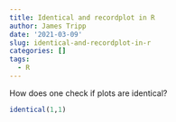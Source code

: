 ```yaml
---
title: Identical and recordplot in R
author: James Tripp
date: '2021-03-09'
slug: identical-and-recordplot-in-r
categories: []
tags:
  - R
---
```


How does one check if plots are identical?

```r
identical(1,1)
```
